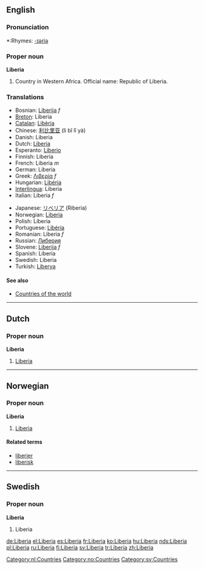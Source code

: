 ==English==

===Pronunciation===
*:Rhymes: [[Rhymes:English:-ɪəriə|-ɪəriə]]

===Proper noun===
'''Liberia'''

# Country in Western Africa. Official name: Republic of Liberia.
===Translations===
{{top}}
*Bosnian: [[Liberija]] ''f''
*[[Breton]]: Liberia
*[[Catalan]]: [[Libèria]]
*Chinese: [[利比里亚]] (lì bǐ lǐ yà)
*Danish: Liberia
*Dutch: [[#Dutch|Liberia]] {{n}}
*Esperanto: [[Liberio]]
*Finnish: Liberia
*French: Liberia ''m''
*German: Liberia
*Greek: [[Λιβερία]] ''f''
*Hungarian: [[Libéria]]
*[[Interlingua]]: Liberia
*Italian: Liberia ''f''
{{mid}}
*Japanese: [[リベリア]] (Riberia)
*Norwegian: [[Liberia#Norwegian|Liberia]]
*Polish: Liberia
*Portuguese: [[Libéria]]
*Romanian: Liberia ''f''
*Russian: [[Либерия]]
*Slovene: [[Liberija]] ''f''
*Spanish: Liberia
*Swedish: Liberia
*Turkish: [[Liberya]]
{{bottom}}

====See also====
*[[Countries of the world]]

----

==Dutch==
===Proper noun===
'''Liberia''' {{n}}
#[[Liberia#English|Liberia]]

[[Category:nl:Countries]]

----

==Norwegian==
===Proper noun===
[[Category:no:Countries]]
'''Liberia'''
#[[Liberia#English|Liberia]]
====Related terms====
*[[liberier]]
*[[liberisk]]

----

==Swedish==
===Proper noun===
'''Liberia'''
#Liberia

[[Category:sv:Countries]]

[[de:Liberia]]
[[el:Liberia]]
[[es:Liberia]]
[[fr:Liberia]]
[[ko:Liberia]]
[[hu:Liberia]]
[[nds:Liberia]]
[[pl:Liberia]]
[[ru:Liberia]]
[[fi:Liberia]]
[[sv:Liberia]]
[[tr:Liberia]]
[[zh:Liberia]]